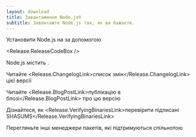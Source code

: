 ```yaml
---
layout: download
title: Завантаження Node.js®
subtitle: Завантажте Node.js так, як ви бажаєте.
---
```


<section>
Установити Node.js <Release.VersionDropdown /> на <Release.OperatingSystemDropdown exclude={["AIX"]} /> за допомогою <Release.PlatformDropdown />

<Release.ReleaseCodeBox />
</section>

<section>
Node.js містить <Release.NpmLink />.

Читайте <Release.ChangelogLink>список змін</Release.ChangelogLink> цієї версії

Читайте <Release.BlogPostLink>публікацію в блозі</Release.BlogPostLink> про цю версію

Дізнайтеся, як <Release.VerifyingBinariesLink>перевірити підписані SHASUMS</Release.VerifyingBinariesLink>

Перегляньте інші <LinkWithArrow href="/download/package-manager/all">менеджери пакетів</LinkWithArrow>, які підтримуються спільнотою

</section>
